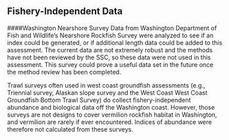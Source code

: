 ## Fishery-Independent Data
####Washington Nearshore Survey
Data from Washington Department of Fish and Wildlife’s Nearshore Rockfish Survey were analyzed to see if an index could be generated, or if additional length data could be added to this assessment.  The current data are not extremely robust and the methods have not been reviewed by the SSC, so these data were not used in this assessment.  This survey could prove a useful data set in the future once the method review has been completed.

Trawl surveys often used in west coast groundfish assessments (e.g., Triennial survey, Alaskan slope survey and the West Coast West Coast Groundfish Bottom Trawl Survey) do collect fishery-independent abundance and biological data off the Washington coast. However, those surveys are not designs to cover vermilion rockfish habitat in Washington, and vermilion are rarely if ever encountered. Indices of abundance were therefore not calculated from these surveys. 

